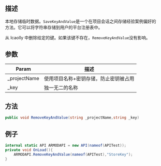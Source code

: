 ## 描述

本地存储临时数据。`SaveKeyAndValue`是一个在项目会话之间存储经验案例偏好的方法。它可以将字符串存储到用户的平台注册表中。

从 lcaolly 中删除给定的键。如果该键不存在，`RemoveKeyAndValue`没有影响。

## 参数

| Param         | 描述                                  |
| ------------- | ------------------------------------- |
| \_projectName | 使用项目名称+密钥存储，防止密钥被占用 |
| \_key         | 独一无二的名称                        |

## 方法

```cs
public void RemoveKeyAndValue(string _projectName,string _key)
```

## 例子

```cs
internal static API ARMODAPI = new API(nameof(APITest));
private void OnLoad(){
    ARMODAPI.RemoveKeyAndValue(nameof(APITest),"StoreKey");
}
```
